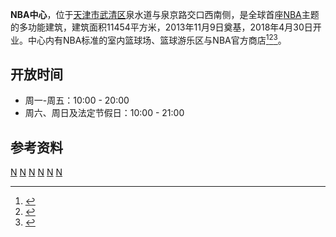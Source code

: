 '''NBA中心'''，位于[[天津市|天津市]][[武清区|武清区]]泉水道与泉京路交口西南侧，是全球首座[[NBA|NBA]]主题的多功能建筑，建筑面积11454平方米，2013年11月9日奠基，2018年4月30日开业。中心内有NBA标准的室内篮球场、篮球游乐区与NBA官方商店<ref>{{cite web |author1=张道正 |title=全球首座NBA中心在天津武清开业 |url=https://baijiahao.baidu.com/s?id=1599170251886546519&wfr=spider&for=pc |website=人民日报 百家号 |accessdate=2018-04-30}}</ref><ref>{{cite web |title=全球首座NBA中心在华盛大开业 |url=https://nbachina.qq.com/a/20180426/025949.htm |website=NBA中国 |accessdate=2018-04-26 |archive-date=2018-08-02 |archive-url=https://web.archive.org/web/20180802190642/http://nbachina.qq.com/a/20180426/025949.htm |dead-url=no }}</ref><ref>{{cite web |title=目标年轻人 全球首座NBA中心落地天津武清 |url=https://baijiahao.baidu.com/s?id=1599431343643256308&wfr=spider&for=pc |website=界面新闻 百家号 |accessdate=2018-05-23}}</ref>。
== 开放时间 ==
* 周一-周五：10:00 - 20:00
* 周六、周日及法定节假日：10:00 - 21:00
== 参考资料 ==
{{reflist}}
[[Category:NBA|N]]
[[Category:武清区|N]]
[[Category:2018年开业商场|N]]
[[Category:2018年完工体育场馆|N]]
[[Category:天津商场|N]]
[[Category:天津体育场馆|N]]